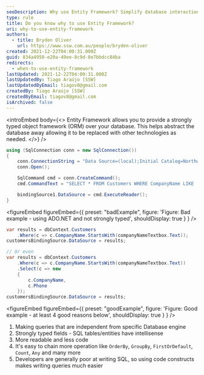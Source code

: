 ```yaml
---
seoDescription: Why use Entity Framework? Simplify database interactions and query complexity with a strongly typed object framework.
type: rule
title: Do you know why to use Entity Framework?
uri: why-to-use-entity-framework
authors:
  - title: Bryden Oliver
    url: https://www.ssw.com.au/people/bryden-oliver
created: 2021-12-22T04:00:31.000Z
guid: 834a4950-e20a-49ee-8c9d-8e7bbdcc84ba
redirects:
  - when-to-use-entity-framework
lastUpdated: 2021-12-22T04:00:31.000Z
lastUpdatedBy: Tiago Araújo [SSW]
lastUpdatedByEmail: tiagov8@gmail.com
createdBy: Tiago Araújo [SSW]
createdByEmail: tiagov8@gmail.com
isArchived: false
---
```


<introEmbed
  body={<>
Entity Framework allows you to provide a strongly typed object framework (ORM) over your database. This helps abstract the database away allowing it to be replaced with other technologies as needed.
  </>}
/>
```cs
using (SqlConnection conn = new SqlConnection())
{
    conn.ConnectionString = "Data Source=(local);Initial Catalog=Northwind;Integrated Security=True";
    conn.Open();

    SqlCommand cmd = conn.CreateCommand();
    cmd.CommandText = "SELECT * FROM Customers WHERE CompanyName LIKE '" + companyNameTextbox.Text + "%'";

    bindingSource1.DataSource = cmd.ExecuteReader();
}
```

<figureEmbed figureEmbed={{
  preset: "badExample",
  figure: 'Figure: Bad example - using ADO.NET and not strongly typed',
  shouldDisplay: true
} } />


```cs
var results = dbContext.Customers
    .Where(c => c.CompanyName.StartsWith(companyNameTextbox.Text));
customersBindingSource.DataSource = results;

// Or even
var results = dbContext.Customers
    .Where(c => c.CompanyName.StartsWith(companyNameTextbox.Text))
    .Select(c => new
    {
        c.CompanyName,
        c.Phone
    });
customersBindingSource.DataSource = results;
```

<figureEmbed figureEmbed={{
  preset: "goodExample",
  figure: 'Figure: Good example - at least 4 good reasons below',
  shouldDisplay: true
} } />


1. Making queries that are independent from specific Database engine
2. Strongly typed fields - SQL tables/entities have intellisense
3. More readable and less code
4. It's easy to chain more operation like `OrderBy`, `GroupBy`, `FirstOrDefault`, `Count`, `Any` and many more
5. Developers are generally poor at writing SQL, so using code constructs makes writing queries much easier
